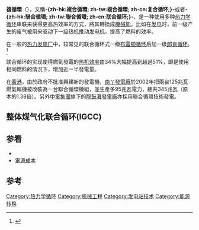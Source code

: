 {{Request translation}}
{{Expand|time=2013-08-15T09:30:20+00:00}}
{{NoteTA
|T=zh-hans:联合循环;zh-tw:複循環;zh-hk:聯合循環;
|1=zh-hans:联合循环;zh-tw:複循環;zh-hk:聯合循環;
}}
{{熱力學}}
'''複循環'''（{{lang|en|'''Combined cycle'''}}），又稱'''-{zh-hk:複合循環; zh-tw:複合循環; zh-cn:复合循环;}-'''或者'''-{zh-hk:聯合循環; zh-tw:聯合循環; zh-cn:联合循环;}-'''，是一种使用多种[[热力学循环|热力学循环]]串联来获得更高热效率的方式，將其轉換成[[機械能|機械能]]。比如在[[发电|发电]]时，前一级产生的废气被用来驱动下一级[[热机|热机]]推动[[发电机|发电机]]，提高了燃料的效率。

在一般的[[热力发电厂|热力发电厂]]中，较常见的联合循环式一级[[布雷顿循环|布雷顿循环]]后加一级[[郎肯循环|郎肯循环]]。<ref name="yahya">{{cite book|last=Yahya|first=S.M|title=Turbines, compressors and fans|publisher=Tata Mc Graw Hill|pages=chapter 5}}</ref>

联合循环的实现使得燃氣發電的[[熱效率|热机效率]]由34%大幅提高到超過51%，即是使用相同燃料的情況下，增加近一半發電量。

在[[香港|香港]]，由於政府不批准興建新的發電機，[[南丫發電廠|南丫發電廠]]於2002年把兩台125兆瓦燃氣輪機被改裝為一台聯合循環機組，並生產多95兆瓦電力，總共345兆瓦（原本的1.38倍）。另外[[中電集團|中電集團]]旗下的[[龍鼓灘發電廠|龍鼓灘發電廠]]亦採用聯合循環技術發電。

==整体煤气化联合循环(IGCC)==
{{Main|整体煤气化联合循环}}

==参看==
* {{link-en|程循環|Cheng cycle}}
* [[電源成本|電源成本]]

==参考==
{{reflist}}

{{發電類型}}
{{Electricity generation}}

[[Category:热力学循环|Category:热力学循环]]
[[Category:机械工程|Category:机械工程]]
[[Category:发电站技术|Category:发电站技术]]
[[Category:能源转换|Category:能源转换]]